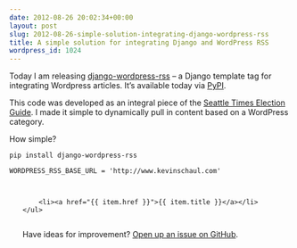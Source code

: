 ```yaml
---
date: 2012-08-26 20:02:34+00:00
layout: post
slug: 2012-08-26-simple-solution-integrating-django-wordpress-rss
title: A simple solution for integrating Django and WordPress RSS
wordpress_id: 1024
---
```


Today I am releasing [django-wordpress-rss](https://github.com/kevinschaul/django-wordpress-rss) – a Django template tag for integrating Wordpress articles. It's available today via [PyPI](http://pypi.python.org/pypi/django-wordpress-rss/0.1.0).

This code was developed as an integral piece of the [Seattle Times Election Guide](http://elections.seattletimes.com/). I made it simple to dynamically pull in content based on a WordPress category.

How simple?

```
pip install django-wordpress-rss
```

    
```
WORDPRESS_RSS_BASE_URL = 'http://www.kevinschaul.com'
```

    
```
```
```
```
<ul>```
    <li><a href="{{ item.href }}">{{ item.title }}</a></li>
</ul>
```
```
```

Have ideas for improvement? [Open up an issue on GitHub](https://github.com/kevinschaul/django-wordpress-rss/issues).

